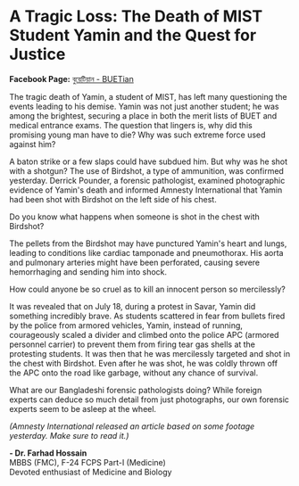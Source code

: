 # A Tragic Loss: The Death of MIST Student Yamin and the Quest for Justice

**Facebook Page:** [বুয়েটিয়ান - BUETian](https://www.facebook.com/share/p/CnS36tCYhLGYkpRQ/)

The tragic death of Yamin, a student of MIST, has left many questioning the events leading to his demise. Yamin was not just another student; he was among the brightest, securing a place in both the merit lists of BUET and medical entrance exams. The question that lingers is, why did this promising young man have to die? Why was such extreme force used against him?

A baton strike or a few slaps could have subdued him. But why was he shot with a shotgun? The use of Birdshot, a type of ammunition, was confirmed yesterday. Derrick Pounder, a forensic pathologist, examined photographic evidence of Yamin's death and informed Amnesty International that Yamin had been shot with Birdshot on the left side of his chest.

Do you know what happens when someone is shot in the chest with Birdshot?

The pellets from the Birdshot may have punctured Yamin's heart and lungs, leading to conditions like cardiac tamponade and pneumothorax. His aorta and pulmonary arteries might have been perforated, causing severe hemorrhaging and sending him into shock.

How could anyone be so cruel as to kill an innocent person so mercilessly?

It was revealed that on July 18, during a protest in Savar, Yamin did something incredibly brave. As students scattered in fear from bullets fired by the police from armored vehicles, Yamin, instead of running, courageously scaled a divider and climbed onto the police APC (armored personnel carrier) to prevent them from firing tear gas shells at the protesting students. It was then that he was mercilessly targeted and shot in the chest with Birdshot. Even after he was shot, he was coldly thrown off the APC onto the road like garbage, without any chance of survival.

What are our Bangladeshi forensic pathologists doing? While foreign experts can deduce so much detail from just photographs, our own forensic experts seem to be asleep at the wheel.

*(Amnesty International released an article based on some footage yesterday. Make sure to read it.)*

**- Dr. Farhad Hossain**  
MBBS (FMC), F-24 FCPS Part-I (Medicine)  
Devoted enthusiast of Medicine and Biology
